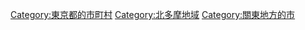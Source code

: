 {{Commonscat|Akishima, Tokyo}}
{{Catmore}}

{{DEFAULTSORT:Akishima-shi}}
[[Category:東京都的市町村|Category:東京都的市町村]]
[[Category:北多摩地域|Category:北多摩地域]]
[[Category:關東地方的市|Category:關東地方的市]]